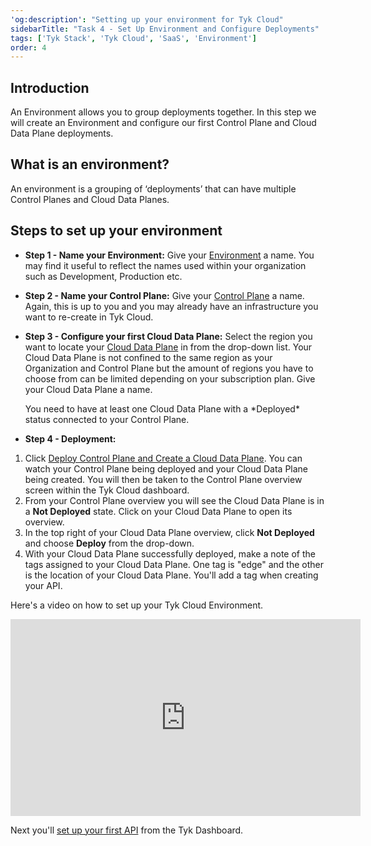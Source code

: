 ```yaml
---
'og:description': "Setting up your environment for Tyk Cloud"
sidebarTitle: "Task 4 - Set Up Environment and Configure Deployments"
tags: ['Tyk Stack', 'Tyk Cloud', 'SaaS', 'Environment']
order: 4
---
```


## Introduction

An Environment allows you to group deployments together. In this step we will create an Environment and configure our first Control Plane and Cloud Data Plane deployments.

## What is an environment?

An environment is a grouping of ‘deployments’ that can have multiple Control Planes and Cloud Data Planes.

## Steps to set up your environment

* **Step 1 - Name your Environment:** Give your [Environment](/tyk-cloud/troubleshooting-&-support/glossary#environment) a name. You may find it useful to reflect the names used within your organization such as Development, Production etc.
  
* **Step 2 - Name your Control Plane:** Give your [Control Plane](/tyk-cloud/troubleshooting-&-support/glossary#control-plane) a name. Again, this is up to you and you may already have an infrastructure you want to re-create in Tyk Cloud.
  
* **Step 3 - Configure your first Cloud Data Plane:** Select the region you want to locate your [Cloud Data Plane](/tyk-cloud/troubleshooting-&-support/glossary#cloud-data-plane) in from the drop-down list. Your Cloud Data Plane is not confined to the same region as your Organization and Control Plane but the amount of regions you have to choose from can be limited depending on your subscription plan. Give your Cloud Data Plane a name. 



    <Note>
    You need to have at least one Cloud Data Plane with a *Deployed* status connected to your Control Plane.
    </Note>


* **Step 4 - Deployment:**

1. Click [Deploy Control Plane and Create a Cloud Data Plane](/tyk-cloud/troubleshooting-&-support/glossary#deploy). You can watch your Control Plane being deployed and your Cloud Data Plane being created. You will then be taken to the Control Plane overview screen within the Tyk Cloud dashboard.
2. From your Control Plane overview you will see the Cloud Data Plane is in a **Not Deployed** state. Click on your Cloud Data Plane to open its overview.
3. In the top right of your Cloud Data Plane overview, click **Not Deployed** and choose **Deploy** from the drop-down.
4. With your Cloud Data Plane successfully deployed, make a note of the tags assigned to your Cloud Data Plane. One tag is "edge" and the other is the location of your Cloud Data Plane. You'll add a tag when creating your API.

Here's a video on how to set up your Tyk Cloud Environment.

<iframe width="560" height="315" src="https://www.youtube.com/embed/DxoLm0vgsP8" frameborder="0" allow="accelerometer; autoplay; clipboard-write; encrypted-media; gyroscope; picture-in-picture" allowfullscreen></iframe>

Next you'll [set up your first API](/tyk-cloud/getting-started-tyk-cloud/first-api) from the Tyk Dashboard.
